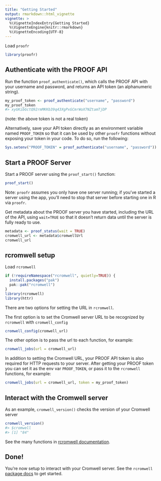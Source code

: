 ```yaml
---
title: "Getting Started"
output: rmarkdown::html_vignette
vignette: >
  %\VignetteIndexEntry{Getting Started}
  %\VignetteEngine{knitr::rmarkdown}
  %\VignetteEncoding{UTF-8}
---
```




Load `proofr`


```r
library(proofr)
```

## Authenticate with the PROOF API

Run the function `proof_authenticate()`, which calls the PROOF API with your username and password, and returns an API token (an alphanumeric string).


```r
my_proof_token <- proof_authenticate("username", "password")
my_proof_token
#> xyGKibGctQ92rmMKKb39q43XgPxGCmrWoX7NZtamTjDP
```

(note: the above token is not a real token)

Alternatively, save your API token directly as an environment variable named `PROOF_TOKEN` so that it can be used by other `proofr` functions without exposing your token in your code.  To do so, run the following: 

```r
Sys.setenv("PROOF_TOKEN" = proof_authenticate("username", "password"))
```


## Start a PROOF Server

Start a PROOF server using the `proof_start()` function:


```r
proof_start()
```
Note: `proofr` assumes you only have one server running; if you've started a server using the app, you'll need to stop that server before starting one in R via `proofr`. 


Get metadata about the PROOF server you have started, including the URL of the API, using `wait=TRUE` so that it doesn't return data until the server is fully ready to use.  


```r
metadata <- proof_status(wait = TRUE)
cromwell_url <- metadata$cromwellUrl
cromwell_url
```




## rcromwell setup

Load  `rcromwell`


```r
if (!requireNamespace("rcromwell", quietly=TRUE)) {
  install.packages("pak")
  pak::pak("rcromwell")
}
library(rcromwell)
library(httr)
```

There are two options for setting the URL in `rcromwell`.

The first option is to set the Cromwell server URL to be recognized by `rcromwell` with `cromwell_config`


```r
cromwell_config(cromwell_url)
```

The other option is to pass the url to each function, for example:


```r
cromwell_jobs(url = cromwell_url)
```

In addition to setting the Cromwell URL, your PROOF API token is also required for HTTP requests to your server. After getting your PROOF token you can set it as the env var `PROOF_TOKEN`, or pass it to the `rcromwell` functions, for example:


```r
cromwell_jobs(url = cromwell_url, token = my_proof_token)
```


## Interact with the Cromwell server

As an example, `cromwell_version()` checks the version of your Cromwell server


```r
cromwell_version()
#> $cromwell
#> [1] "84"
```

See the many functions in [rcromwell documentation](https://getwilds.org/rcromwell/reference/).

## Done!

You're now setup to interact with your Cromwell server. See the `rcromwell` [package docs](https://getwilds.org/rcromwell/) to get started.
